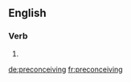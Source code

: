 ==English==

===Verb===
{{head|en}}

# {{present participle of|preconceive}}

[[de:preconceiving]]
[[fr:preconceiving]]